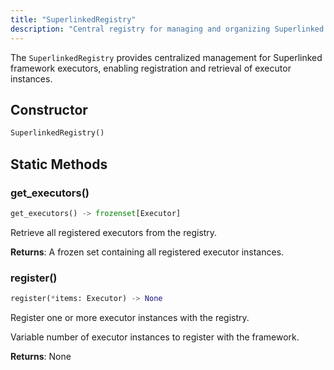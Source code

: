 ```yaml
---
title: "SuperlinkedRegistry"
description: "Central registry for managing and organizing Superlinked framework executors"
---
```


The `SuperlinkedRegistry` provides centralized management for Superlinked framework executors, enabling registration and retrieval of executor instances.

## Constructor

```python
SuperlinkedRegistry()
```

## Static Methods

### get_executors()

```python
get_executors() -> frozenset[Executor]
```

Retrieve all registered executors from the registry.

**Returns**: A frozen set containing all registered executor instances.

### register()

```python
register(*items: Executor) -> None
```

Register one or more executor instances with the registry.

<ParamField path="*items" type="Executor" required>
Variable number of executor instances to register with the framework.
</ParamField>

**Returns**: None